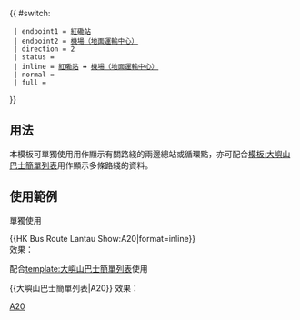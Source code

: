 {{ #switch: {{{format|}}}
  | endpoint1 = [[紅磡車站公共運輸交匯處|紅磡站]]
  | endpoint2 = [[機場（地面運輸中心）巴士總站|機場（地面運輸中心）]]
  | direction = 2
  | status =
  | inline = [[紅磡車站公共運輸交匯處|紅磡站]] ↔ [[機場（地面運輸中心）巴士總站|機場（地面運輸中心）]]
  | normal =
  | full =
}}<noinclude>
==用法==
本模板可單獨使用用作顯示有關路綫的兩邊總站或循環點，亦可配合[[模板:大嶼山巴士簡單列表]]用作顯示多條路綫的資料。

==使用範例==
;單獨使用
<nowiki>{{HK Bus Route Lantau Show:A20|format=inline}}</nowiki><br>
效果：{{HK Bus Route Lantau Show:A20|format=inline}}

;配合[[template:大嶼山巴士簡單列表]]使用
<nowiki>{{大嶼山巴士簡單列表|A20}}</nowiki>
效果：{{大嶼山巴士簡單列表|A20}}
[[Category:城巴路線模板|A20]]</noinclude>